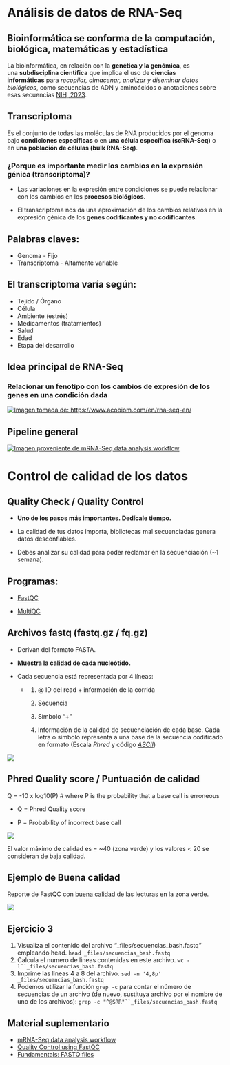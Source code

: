 # **Análisis de datos de RNA-Seq**

## **Bioinformática se conforma de la computación, biológica, matemáticas y estadística**

La bioinformática, en relación con la **genética y la genómica**, es una **subdisciplina científica** que implica el uso de **ciencias informáticas** para *recopilar, almacenar, analizar y diseminar datos biológicos*, como secuencias de ADN y aminoácidos o anotaciones sobre esas secuencias [NIH, 2023](https://www.genome.gov/es/genetics-glossary/Bioinformatica).

## **Transcriptoma**

Es el conjunto de todas las moléculas de RNA producidos por el genoma bajo **condiciones específicas** o en **una célula específica (scRNA-Seq)** o en **una población de células (bulk RNA-Seq)**.

### **¿Porque es importante medir los cambios en la expresión génica (transcriptoma)?**

-   Las variaciones en la expresión entre condiciones se puede relacionar con los cambios en los **procesos biológicos**.

-   El transcriptoma nos da una aproximación de los cambios relativos en la expresión génica de los **genes codificantes y no codificantes**.

::: callout-note
## Palabras claves:

-   Genoma - Fijo
-   Transcriptoma - Altamente variable
:::

## **El transcriptoma varía según:**

-   Tejido / Órgano
-   Célula
-   Ambiente (estrés)
-   Medicamentos (tratamientos)
-   Salud
-   Edad
-   Etapa del desarrollo

## **Idea principal de RNA-Seq**

### **Relacionar un fenotipo con los cambios de expresión de los genes en una condición dada**

[![Imagen tomada de: https://www.acobiom.com/en/rna-seq-en/](https://www.acobiom.com/wp-content/uploads/2022/09/cropped-cropped-RNA-Seq-Experiment-1.png)](https://www.acobiom.com/en/rna-seq-en/)

## Pipeline general

[![Imagen proveniente de mRNA-Seq data analysis workflow](https://biocorecrg.github.io/RNAseq_course_2019/images/RNAseq_workflow.png)](https://biocorecrg.github.io/RNAseq_course_2019/workflow.html)

# **Control de calidad de los datos**

## **Quality Check / Quality Control**

-   **Uno de los pasos más importantes. Dedícale tiempo.**

-   La calidad de tus datos importa, bibliotecas mal secuenciadas genera datos desconfiables.

-   Debes analizar su calidad para poder reclamar en la secuenciación (\~1 semana).

::: callout-note
## Programas:

-   [FastQC](https://www.bioinformatics.babraham.ac.uk/projects/fastqc/)

-   [MultiQC](https://multiqc.info/)
:::

## **Archivos fastq (fastq.gz / fq.gz)**

-   Derivan del formato FASTA.

-   **Muestra la calidad de cada nucleótido.**

-   Cada secuencia está representada por 4 líneas:

    -   <div>

        1.  \@ ID del read + información de la corrida

        2.  Secuencia

        3.  Símbolo "+\"

        4.  Información de la calidad de secuenciación de cada base. Cada letra o símbolo representa a una base de la secuencia codificado en formato (Escala *Phred* y código [*ASCII*](https://www.drive5.com/usearch/manual/quality_score.html))

        </div>

[![](img/fastq_example.png)](https://eveliacoss.github.io/RNAseq_classFEB2024/Presentaciones/Dia1_AspectosGenerales.html#45)

## **Phred Quality score / Puntuación de calidad**

Q = -10 x log10(P) \# where P is the probability that a base call is erroneous

-   Q = Phred Quality score

-   P = Probability of incorrect base call

![](img/Phred_example.png)

El valor máximo de calidad es = \~40 (zona verde) y los valores \< 20 se consideran de baja calidad.

::: callout-note
## Ejemplo de Buena calidad

Reporte de FastQC con [buena calidad](https://www.bioinformatics.babraham.ac.uk/projects/fastqc/good_sequence_short_fastqc.html) de las lecturas en la zona verde.
:::

[![](img/GoodQC.png)](https://www.bioinformatics.babraham.ac.uk/projects/fastqc/good_sequence_short_fastqc.html)

::: callout-note
## Ejercicio 3

1.  Visualiza el contenido del archivo "\_files/secuencias_bash.fastq" empleando head. `head _files/secuencias_bash.fastq`
2.  Calcula el numero de lineas contenidas en este archivo. `wc -l``_files/secuencias_bash.fastq`
3.  Imprime las lineas 4 a 8 del archivo. `sed -n '4,8p' _files/secuencias_bash.fastq`
4.  Podemos utilizar la función `grep -c` para contar el número de secuencias de un archivo (de nuevo, sustituya archivo por el nombre de uno de los archivos): `grep -c "^@SRR"``_files/secuencias_bash.fastq`
:::

## Material suplementario

-   [mRNA-Seq data analysis workflow](https://biocorecrg.github.io/RNAseq_course_2019/workflow.html)
-   [Quality Control using FastQC](https://hbctraining.github.io/Training-modules/planning_successful_rnaseq/lessons/QC_raw_data.html)
-   [Fundamentals: FASTQ files](https://learnmetabarcoding.github.io/LearnMetabarcoding/processing/fastq.html)
